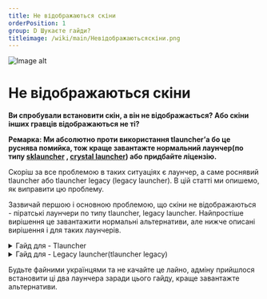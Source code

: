 ```yaml
---
title: Не відображаються скіни
orderPosition: 1
group: D Шукаєте гайди?
titleimage: /wiki/main/Невідображаютьсяскіни.png
---
```


<img src='/wiki/main/Невідображаютьсяскіни1.png' className="topimage" alt="Image alt" />

# Не відображаються скіни


**Ви спробували встановити скін, а він не відображається? Або скіни інших гравців відображаються не ті?**

**Ремарка: Ми абсолютно проти використання tlauncher’а бо це руснява помийка, тож краще завантажте нормальний лаунчер(по типу [sklauncher](https://skmedix.pl/) , [crystal launcher](https://crystal-launcher.net/)) або придбайте ліцензію.**

Скоріш за все проблемою в таких ситуаціях є лаунчер, а саме роснявий tlauncher або tlauncher legacy (legacy launcher). В цій статті ми опишемо, як виправити цю проблему.

Зазвичай першою і основною проблемою, що скіни не відображаються - піратські лаунчери по типу tlauncher, legacy launcher. Найпростіше вирішення це завантажити нормальні альтернативи, але нижче описані вирішення і для таких лаунчерів.

<details>
<summary> Гайд для - Tlauncher </summary>

Якщо ви все ще хочете користуватися лаунчером, котрий належить росіянам, рекламить різне лайно, та неодноразово був у скандалах з вірусняком та взломаними ліцензіями. Для цього вам слід виконати наступні дії:

  1) відкрити тлаунчер

  2) В нижньому кутку вікна клацніть на “акаунти”, щоб з’явилася галочка.

![Untitled](https://s3-us-west-2.amazonaws.com/secure.notion-static.com/bb201a87-e681-4603-87c8-2f310a0e3f70/Untitled.png)

![Untitled](https://s3-us-west-2.amazonaws.com/secure.notion-static.com/aa60cd24-47c7-4476-b2a9-88b179a1d801/Untitled.png)

  3) Після чого клацніть в поле “(немає аккаунтів)”, з’явиться випадаючий список. Там потрібно обрати “налаштувати аккаунти”

![Untitled](https://s3-us-west-2.amazonaws.com/secure.notion-static.com/ab9e1bdf-8ad5-4d62-ab3c-2c144ce996b3/Untitled.png)

  4) У вікні, що з’явилося приберіть галочку з “використовувати скіни Tlauncher”

![Untitled](https://s3-us-west-2.amazonaws.com/secure.notion-static.com/2bc5ad43-e3ef-4134-b7f1-4cfd8bf17d43/Untitled.png)

5)Клацніть зберегти і готово! Але нагадаємо, краще не користуватися цим лаунчером.

</details>

<details>
<summary> Гайд для - Legacy launcher(tlauncher legacy) </summary>

*Нагадування: це роснявий лаунчер тож краще скористайтесь лаунчерами, що ми рекомендували на початку статті.*

Тож перейдемо до вирішення проблеми:

  1. Запустіть сам лаунчер, вас зустріне початкове вікно, де вам потрібно нажати на три горизонтальні лінії(кнопочку) та обрати “Launcher & game preferences”.

![Untitled](https://s3-us-west-2.amazonaws.com/secure.notion-static.com/26ddbd45-5422-425f-97b7-4fd13d5d3fe7/Untitled.png)

  2. В наступном вікні приберіть галочку з “Ely.by skins” та клацніть “save’ і готово!

![Untitled](https://s3-us-west-2.amazonaws.com/secure.notion-static.com/becd1a39-8999-417f-8141-2613be46327d/Untitled.png)
</details>

Будьте файними українцями та не качайте це лайно, адміну прийшлося встановити ці два лаунчера заради цього гайду, краще завантажте альтернативи.